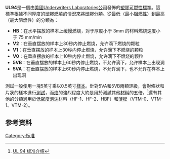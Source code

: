 '''UL94'''是一個由[[美國|美國]][[UL|Underwriters Laboratories公司]]發佈的[[塑膠|塑膠]][[可燃性|可燃性]][[標準|標準]]。這標準根據不同厚度的塑膠[[燃燒|燃燒]]的情況來將塑膠分類。從最低（最小[[阻燃性|阻燃性]]）到最高（最大阻燃性）的分類為：

*'''HB'''：在水平摆放的样本上缓慢燃烧，对于厚度小于 3mm 的材料燃烧速度小于 75 mm/min
*'''V2'''：在垂直摆放的样本上30秒内停止燃烧，允许滴下燃烧的颗粒
*'''V1'''：在垂直摆放的样本上30秒内停止燃烧，允许滴下不燃烧的颗粒
*'''V0'''：在垂直摆放的样本上10秒内停止燃烧，允许滴下不燃烧的颗粒
*'''5VB'''：在垂直摆放的样本上60秒内停止燃烧，不允许滴下，允许样本上出现洞
*'''5VA'''：在垂直摆放的样本上60秒内停止燃烧，不允许滴下，也不允许在样本上出现洞

測試一般使用一塊5英寸乘以0.5英寸[[樣本|樣本]]。針對5VA和5VB兩類評級，會對條狀和片狀的樣本進行[[測試|測試]]，而[[焰|焰]]的強烈程度大約是用於測試其他[[材料|材料]]的五倍。<ref>[http://www.dianyuan.com/bbs/u/51/1173169030.pdf UL 94 标准介绍]{{Dead link|date=2018年8月 |bot=InternetArchiveBot |fix-attempted=yes }}</ref>還有其他的分類適用於低[[密度|密度]][[泡沫|泡沫]]材料（HF-1、HF-2、HBF）和[[薄膜|薄膜]]（VTM-0、VTM-1、VTM-2）。

==参考资料==
{{reflist}}

[[Category:标准|Category:标准]]